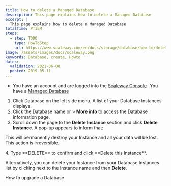 ```yaml
---
title: How to delete a Managed Database 
description: This page explains how to delete a Managed Database
excerpt: |
  This page explains how to delete a Managed Database
totalTime: PT15M
steps:
  - step: TODO
    type: HowToStep
    url: https://www.scaleway.com/en/docs/storage/database/how-to/delete-a-database
image: /assets/images/docs/scaleway.png
keywords: Database, create, Howto
dates:
  validation: 2021-06-08
  posted: 2019-05-11
---
```



<Message type="requirement">

- You have an account and are logged into the [Scaleway Console](https://console.scaleway.com)- You have a [Managed Database](/storage/database/concepts/#managed-database)

</Message>

1. Click Database on the left side menu. A list of your Database Instances displays.
2. Click the Database name or <Icon name="more" /> > **More info** to access the Database information page.
3. Scroll down the page to the **Delete Instance** section and click **Delete Instance**. A pop-up appears to inform that:
  <Message type="important">

  This will permanently destroy your Instance and all your data will be lost. This action is irreversible.

  </Message>
4. Type **DELETE** to confirm and click **Delete this Instance**.

<Message type="tip">

Alternatively, you can delete your Instance from your Database Instances list by clicking <Icon name="more"/> next to the Instance name and then **Delete**.

</Message>

<Navigation title="See Also">
  <PreviousButton to="/storage/database/how-to/upgrade-a-database/">How to upgrade a Database</PreviousButton>
</Navigation>